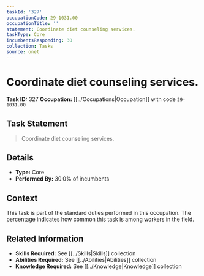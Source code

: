 ```yaml
---
taskId: '327'
occupationCode: 29-1031.00
occupationTitle: ''
statement: Coordinate diet counseling services.
taskType: Core
incumbentsResponding: 30
collection: Tasks
source: onet
---
```

# Coordinate diet counseling services.

**Task ID:** 327
**Occupation:** [[../Occupations|Occupation]] with code `29-1031.00`

## Task Statement

> Coordinate diet counseling services.

## Details

- **Type:** Core
- **Performed By:** 30.0% of incumbents

## Context

This task is part of the standard duties performed in this occupation. The percentage indicates how common this task is among workers in the field.

## Related Information

- **Skills Required:** See [[../Skills|Skills]] collection
- **Abilities Required:** See [[../Abilities|Abilities]] collection
- **Knowledge Required:** See [[../Knowledge|Knowledge]] collection
